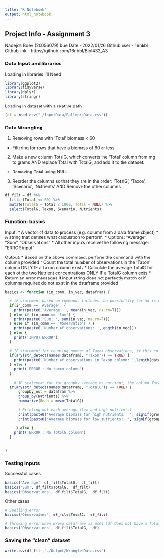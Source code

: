 ```yaml
---
title: "R Notebook"
output: html_notebook
---
```


## Project Info - Assignment 3
Nadejda Boev (20056079)
Due Date - 2022/01/26
Github user - 16nbb1
Github link - https://github.com/16nbb1/Biol432_A3

### Data Input and libraries
Loading in libraries I'll Need

```r
library(ggplot2)
library(tidyverse)
library(dplyr)
library(stringr)
```

Loading in dataset with a relative path

```r
(df = read.csv("./InputData/FallopiaData.csv"))
```

### Data Wrangling

1. Removing rows with ‘Total’ biomass < 60
* Filtering for rows that have a biomass of 60 or less
2. Make a new column TotalG, which converts the ‘Total’ column from mg to grams AND replace Total with TotalG, and add it to the dataset.
* Removing Total using NULL 
3. Reorder the columns so that they are in the order: ‘TotalG’, ‘Taxon’, ‘Scenario’, ‘Nutrients’ AND Remove the other columns


```r
df_filt = df %>% 
  filter(Total <= 60) %>% 
  mutate(TotalG = Total / 1000, Total = NULL) %>% 
  select(TotalG, Taxon, Scenario, Nutrients) 
```

### Function: basics

Input: 
* A vector of data to process (e.g. column from a data.frame object) 
* A string that defines what calculation to perform.
  * Options: "Average", "Sum", "Observations"
  * All other inputs receive the following message: "ERROR input"

Output: 
* Based on the above command, perform the command with the column provided
* Count the total number of observations in the 'Taxon' column ONLY IF a Taxon column exists
* Calculate the average TotalG for each of the two Nutrient concentrations ONLY IF a TotalG column exits
* Return an error messages if input string does not perfectly match or if columns required do not exist in the dataframe provided

```r
basics <- function (in_comm, in_vec, datafram) {

  # IF statement based on command, includes the possibility for NA is columns  
  if(in_comm == 'Average') {
    print(paste0('Average: ', mean(in_vec, na.rm=T)))
  } else if (in_comm == 'Sum') {
    print(paste0('Sum: ', sum(in_vec, na.rm=T)))
  } else if (in_comm == 'Observations') {
    print(paste0('Number of observations: ',length(in_vec)))
  } else {
    print('INPUT ERROR')
  }
  
  # IF statement for counting number of Taxon observations, if this column exists
  if(any(str_detect(names(datafram), "Taxon")) == TRUE) {
    print(paste0('Number of observations in Taxon column: ',length(datafram$Taxon)))
  } else {
    print('ERROR : No taxon column')
  }
    
    # IF statement for for groupby average by nutrient, the column TotalG must exist
  if(any(str_detect(names(datafram), "TotalG")) == TRUE) {
      groupby_nut = datafram %>% 
      group_by(Nutrients) %>% 
      summarize(Mean = mean(TotalG))
      
      # Printing out each average (low and high nutrients) 
      print(paste0('Average biomass for high nutrients:  ', signif(groupby_nut[groupby_nut$Nutrients == 'high',]$Mean, digits = 3), 'g'))
      print(paste0('Average biomass for low nutrients:  ', signif(groupby_nut[groupby_nut$Nutrients == 'low',]$Mean, digits = 3), 'g'))
 
     } else {
    print('ERROR : No TotalG column')
  }

  
}

```

### Testing inputs

Successful cases
```r
basics('Average', df_filt$TotalG,  df_filt)
basics('Sum', df_filt$TotalG,  df_filt)
basics('Observations', df_filt$TotalG,  df_filt)
```

Other cases 

```r
# Spelling error
basics('Observaions', df_filt$TotalG,  df_filt)

# Throwing error when wrong dataframe is used (df does not have a TotalG column)
basics('Observations', df_filt$TotalG,  df)
```

### Saving the "clean" dataset

```r
write.csv(df_filt,"./Output/WrangledData.csv")
```



